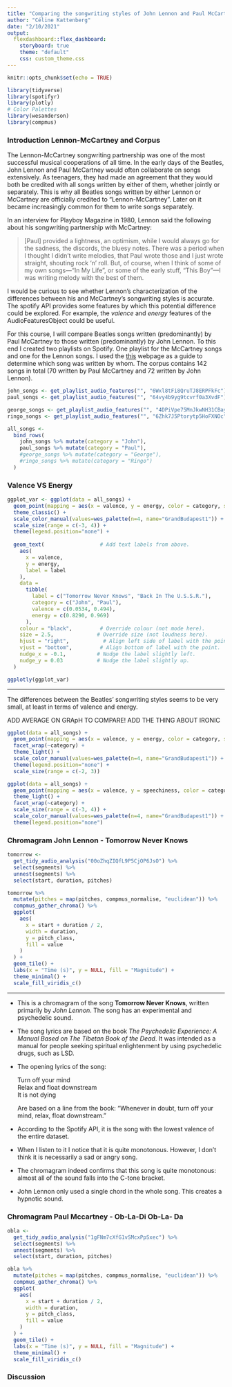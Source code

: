```yaml
---
title: "Comparing the songwriting styles of John Lennon and Paul McCartney"
author: "Céline Kattenberg"
date: "2/10/2021"
output: 
  flexdashboard::flex_dashboard:
    storyboard: true
    theme: "default"
    css: custom_theme.css
---
```


```r
knitr::opts_chunk$set(echo = TRUE)
```

```r
library(tidyverse)
library(spotifyr)
library(plotly)
# Color Palettes
library(wesanderson)
library(compmus)

```

### Introduction Lennon-McCartney and Corpus

The Lennon-McCartney songwriting partnership was one of the most successful musical cooperations of all time. In the early days of the Beatles, John Lennon and Paul McCartney would often collaborate on songs extensively. As teenagers, they had made an agreement that they would both be credited with all songs written by either of them, whether jointly or separately. This is why all Beatles songs written by either Lennon or McCartney are officially credited to "Lennon-McCartney". Later on it became increasingly common for them to write songs separately. 

In an interview for Playboy Magazine in 1980, Lennon said the following about his songwriting partnership with McCartney:

> [Paul] provided a lightness, an optimism, while I would always go for the sadness, the discords, the bluesy notes. There was a period when I thought I didn't write melodies, that Paul wrote those and I just wrote straight, shouting rock 'n' roll. But, of course, when I think of some of my own songs—"In My Life", or some of the early stuff, "This Boy"—I was writing melody with the best of them.
  
I would be curious to see whether Lennon's characterization of the differences between his and McCartney's songwriting styles is accurate. The spotify API provides some features by which this potential difference could be explored. For example, the *valence* and *energy* features of the AudioFeaturesObject could be useful.

For this course, I will compare Beatles songs written (predominantly) by Paul McCartney to those written (predominantly) by John Lennon. To this end I created two playlists on Spotify. One playlist for the McCartney songs and one for the Lennon songs. I used the [this](http://www.myrsten.nu/worldnet/beatlesongs.htm) webpage as a guide to determine which song was written by whom. The corpus contains 142 songs in total (70 written by Paul McCartney and 72 written by John Lennon).


```r
john_songs <- get_playlist_audio_features("", "6Wxl8tFi8QruTJ8ERPFkFc")
paul_songs <- get_playlist_audio_features("", "64vy4b9yg9tcvrf0a3XvdF")

george_songs <- get_playlist_audio_features("", "4DPiVpe75MnJkwNH31CBay")
ringo_songs <- get_playlist_audio_features("", "6Zhk7J5Ptorytp5HoFXNOc")
```

```r
all_songs <- 
  bind_rows(
    john_songs %>% mutate(category = "John"),
    paul_songs %>% mutate(category = "Paul"),
    #george_songs %>% mutate(category = "George"),
    #ringo_songs %>% mutate(category = "Ringo")
  )

```


### Valence VS Energy

```r
ggplot_var <- ggplot(data = all_songs) + 
  geom_point(mapping = aes(x = valence, y = energy, color = category, size = loudness), alpha = 0.7) +
  theme_classic() + 
  scale_color_manual(values=wes_palette(n=4, name="GrandBudapest1")) + 
  scale_size(range = c(-3, 4)) + 
  theme(legend.position="none") +
  
  geom_text(                  # Add text labels from above.
    aes(
      x = valence,
      y = energy,
      label = label
    ),
    data = 
      tibble(
        label = c("Tomorrow Never Knows", "Back In The U.S.S.R."),
        category = c("John", "Paul"),
        valence = c(0.0534, 0.494),
        energy = c(0.8290, 0.969)
      ),
    colour = "black",         # Override colour (not mode here).
    size = 2.5,              # Override size (not loudness here).
    hjust = "right",           # Align left side of label with the point.
    vjust = "bottom",         # Align bottom of label with the point.
    nudge_x = -0.1,          # Nudge the label slightly left.
    nudge_y = 0.03           # Nudge the label slightly up.
  )

ggplotly(ggplot_var)

```

***

The differences between the Beatles' songwriting styles seems to be very small, at least in terms of valence and energy.


ADD AVERAGE ON GRApH TO COMPARE! ADD THE THING ABOUT IRONIC


```r
ggplot(data = all_songs) + 
  geom_point(mapping = aes(x = valence, y = energy, color = category, size = loudness), alpha = 0.7) +
  facet_wrap(~category) +
  theme_light() +
  scale_color_manual(values=wes_palette(n=4, name="GrandBudapest1")) + 
  theme(legend.position="none") + 
  scale_size(range = c(-2, 3))
```


```r
ggplot(data = all_songs) + 
  geom_point(mapping = aes(x = valence, y = speechiness, color = category, size = loudness), alpha = 0.7) +
  theme_light() + 
  facet_wrap(~category) +
  scale_size(range = c(-3, 4)) +
  scale_color_manual(values=wes_palette(n=4, name="GrandBudapest1")) +
  theme(legend.position="none") 
```

### Chromagram John Lennon - Tomorrow Never Knows

```r

tomorrow <-
  get_tidy_audio_analysis("00oZhqZIQfL9P5CjOP6JsO") %>%
  select(segments) %>%
  unnest(segments) %>%
  select(start, duration, pitches)
```

```r
tomorrow %>%
  mutate(pitches = map(pitches, compmus_normalise, "euclidean")) %>%
  compmus_gather_chroma() %>% 
  ggplot(
    aes(
      x = start + duration / 2,
      width = duration,
      y = pitch_class,
      fill = value
    )
  ) +
  geom_tile() +
  labs(x = "Time (s)", y = NULL, fill = "Magnitude") +
  theme_minimal() +
  scale_fill_viridis_c()

```

***

* This is a chromagram of the song **Tomorrow Never Knows**, written primarily by *John Lennon*. The song has an experimental and psychedelic sound. 
* The song lyrics are based on the book *The Psychedelic Experience: A Manual Based on The Tibetan Book of the Dead*. It was intended as a manual for people seeking spiritual enlightenment by using psychedelic drugs, such as LSD.
* The opening lyrics of the song:    

  Turn off your mind   
  Relax and float downstream    
  It is not dying     
        
  Are based on a line from the book: "Whenever in doubt, turn off your mind, relax, float downstream."

* According to the Spotify API, it is the song with the lowest valence of the entire dataset. 
* When I listen to it I notice that it is quite monotonous. However, I don't think it is necessarily a sad or angry song. 
* The chromagram indeed confirms that this song is quite monotonous: almost all of the sound falls into the C-tone bracket.
* John Lennon only used a single chord in the whole song. This creates a hypnotic sound.

### Chromagram Paul Mccartney - Ob-La-Di Ob-La- Da

```r

obla <-
  get_tidy_audio_analysis("1gFNm7cXfG1vSMcxPpSxec") %>%
  select(segments) %>%
  unnest(segments) %>%
  select(start, duration, pitches)
```

```r
obla %>%
  mutate(pitches = map(pitches, compmus_normalise, "euclidean")) %>%
  compmus_gather_chroma() %>% 
  ggplot(
    aes(
      x = start + duration / 2,
      width = duration,
      y = pitch_class,
      fill = value
    )
  ) +
  geom_tile() +
  labs(x = "Time (s)", y = NULL, fill = "Magnitude") +
  theme_minimal() +
  scale_fill_viridis_c()

```
### Discussion
